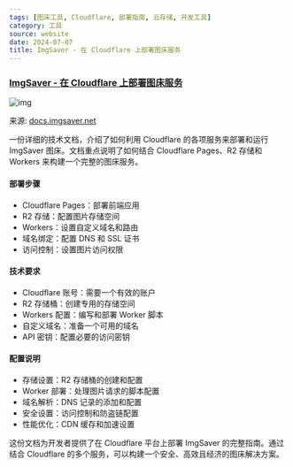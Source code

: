 ```yaml
---
tags: [图床工具, Cloudflare, 部署指南, 云存储, 开发工具]
category: 工具
source: website
date: 2024-07-07
title: ImgSaver - 在 Cloudflare 上部署图床服务
---
```


### [ImgSaver - 在 Cloudflare 上部署图床服务](https://docs.imgsaver.net/#/deploy-custom-cloud-storage-zh)

![img](https://img.mengpeng.tech/i/2024/12/08/675542571b8c6.webp)

来源: [docs.imgsaver.net](https://docs.imgsaver.net/#/deploy-custom-cloud-storage-zh)

一份详细的技术文档，介绍了如何利用 Cloudflare 的各项服务来部署和运行 ImgSaver 图床。文档重点说明了如何结合 Cloudflare Pages、R2 存储和 Workers 来构建一个完整的图床服务。

#### 部署步骤
- Cloudflare Pages：部署前端应用
- R2 存储：配置图片存储空间
- Workers：设置自定义域名和路由
- 域名绑定：配置 DNS 和 SSL 证书
- 访问控制：设置图片访问权限

#### 技术要求
- Cloudflare 账号：需要一个有效的账户
- R2 存储桶：创建专用的存储空间
- Workers 配置：编写和部署 Worker 脚本
- 自定义域名：准备一个可用的域名
- API 密钥：配置必要的访问密钥

#### 配置说明
- 存储设置：R2 存储桶的创建和配置
- Worker 部署：处理图片请求的脚本配置
- 域名解析：DNS 记录的添加和配置
- 安全设置：访问控制和防盗链配置
- 性能优化：CDN 缓存和加速设置

这份文档为开发者提供了在 Cloudflare 平台上部署 ImgSaver 的完整指南。通过结合 Cloudflare 的多个服务，可以构建一个安全、高效且经济的图床解决方案。 